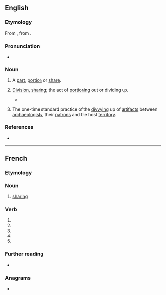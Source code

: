 {{also|partagé}}
==English==

===Etymology===
From {{etyl|frm|en}} {{m|frm|partage}}, from {{m|frm|partir||to share}}.

===Pronunciation===
* {{a|UK}} {{IPA|/ˈpɑːtɪdʒ/|lang=en}}

===Noun===
{{en-noun}}

# {{lb|en|obsolete}} A [[part]], [[portion]] or [[share]].
# {{lb|en|now|_|rare}} [[division|Division]], [[sharing]]; the act of [[portioning]] out or dividing up.
#* {{RQ:Florio Montaigne Essayes|chapter=46|book=I|passage=looke into our Royall house, where so many '''partages''' [tr. {{m|frm|partage|partages}}], so many surnames, and so many severall titles have so encumbred us, that the originall of the stocke is utterly lost.}}
# {{lb|en|archaic|archaeology}} The one-time standard practice of the [[divvying]] up of [[artifact]]s between [[archaeologists]], their [[patrons]] and the host [[territory]].

===References===
* {{R:Webster 1913}}

----

==French==

===Etymology===
{{suffix|partir|age|lang=fr}}

===Noun===
{{fr-noun|m}}

# [[sharing]] {{gloss|act of sharing}}

===Verb===
{{head|fr|verb form}}

# {{inflection of|partager||1|s|pres|indc|lang=fr}}
# {{inflection of|partager||3|s|pres|indc|lang=fr}}
# {{inflection of|partager||1|s|pres|subj|lang=fr}}
# {{inflection of|partager||1|s|pres|subj|lang=fr}}
# {{inflection of|partager||2|s|impr|lang=fr}}

===Further reading===
* {{R:TLFi}}

===Anagrams===
* {{l|fr|tapager}}